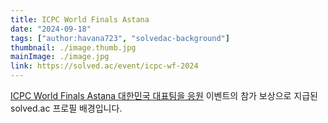 ```yaml
---
title: ICPC World Finals Astana
date: "2024-09-18"
tags: ["author:havana723", "solvedac-background"]
thumbnail: ./image.thumb.jpg
mainImage: ./image.jpg
link: https://solved.ac/event/icpc-wf-2024
---
```


[ICPC World Finals Astana 대한민국 대표팀을 응원](https://solved.ac/event/icpc-wf-2024) 이벤트의 참가 보상으로 지급된 solved.ac 프로필 배경입니다.
